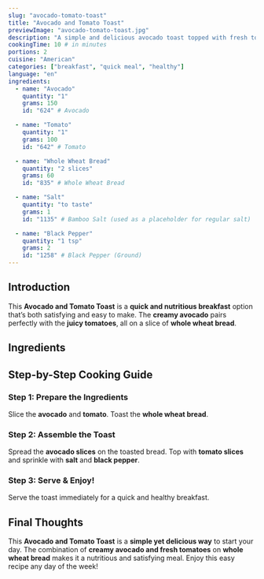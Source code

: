 ```yaml
---
slug: "avocado-tomato-toast"
title: "Avocado and Tomato Toast"
previewImage: "avocado-tomato-toast.jpg"
description: "A simple and delicious avocado toast topped with fresh tomatoes and a sprinkle of salt."
cookingTime: 10 # in minutes
portions: 2
cuisine: "American"
categories: ["breakfast", "quick meal", "healthy"]
language: "en"
ingredients:
  - name: "Avocado"
    quantity: "1"
    grams: 150
    id: "624" # Avocado

  - name: "Tomato"
    quantity: "1"
    grams: 100
    id: "642" # Tomato

  - name: "Whole Wheat Bread"
    quantity: "2 slices"
    grams: 60
    id: "835" # Whole Wheat Bread

  - name: "Salt"
    quantity: "to taste"
    grams: 1
    id: "1135" # Bamboo Salt (used as a placeholder for regular salt)

  - name: "Black Pepper"
    quantity: "1 tsp"
    grams: 2
    id: "1258" # Black Pepper (Ground)
---
```



## Introduction

This **Avocado and Tomato Toast** is a **quick and nutritious breakfast** option that’s both satisfying and easy to make. The **creamy avocado** pairs perfectly with the **juicy tomatoes**, all on a slice of **whole wheat bread**.

## Ingredients

<IngredientsList
  ingredients={frontmatter.ingredients}
  portions={frontmatter.portions}
/>

## Step-by-Step Cooking Guide

### Step 1: Prepare the Ingredients

Slice the **avocado** and **tomato**. Toast the **whole wheat bread**.

<CookingStep action="cutting_vegetables_tomato" />

### Step 2: Assemble the Toast

Spread the **avocado slices** on the toasted bread. Top with **tomato slices** and sprinkle with **salt** and **black pepper**.

<CookingStep action="cutting_bread_round" />

### Step 3: Serve & Enjoy!

Serve the toast immediately for a quick and healthy breakfast.

## Final Thoughts

This **Avocado and Tomato Toast** is a **simple yet delicious way** to start your day. The combination of **creamy avocado and fresh tomatoes** on **whole wheat bread** makes it a nutritious and satisfying meal. Enjoy this easy recipe any day of the week!

<NutritionFacts ingredients={frontmatter.ingredients} />

